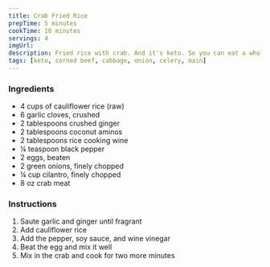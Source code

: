 ```yaml
---
title: Crab Fried Rice
prepTime: 5 minutes
cookTime: 10 minutes
servings: 4
imgUrl:
description: Fried rice with crab. And it's keto. So you can eat a whole bunch and then not be able to poop because cauliflower
tags: [keto, corned beef, cabbage, onion, celery, main]
---
```


### Ingredients

- 4 cups of cauliflower rice (raw)
- 6 garlic cloves, crushed
- 2 tablespoons crushed ginger
- 2 tablespoons coconut aminos
- 2 tablespoons rice cooking wine
- ¼ teaspoon black pepper
- 2 eggs, beaten
- 2 green onions, finely chopped
- ¼ cup cilantro, finely chopped
- 8 oz crab meat

### Instructions

1. Saute garlic and ginger until fragrant
1. Add cauliflower rice
1. Add the pepper, soy sauce, and wine vinegar
1. Beat the egg and mix it well
1. Mix in the crab and cook for two more minutes
